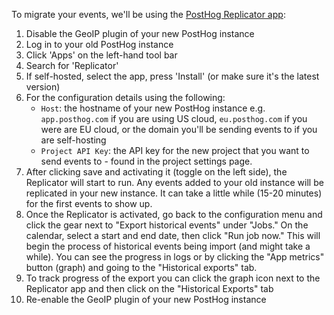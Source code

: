 To migrate your events, we'll be using the [PostHog Replicator app](/docs/apps/replicator):

1. Disable the GeoIP plugin of your new PostHog instance
2. Log in to your old PostHog instance
3. Click 'Apps' on the left-hand tool bar
4. Search for 'Replicator'
5. If self-hosted, select the app, press 'Install' (or make sure it's the latest version)
6. For the configuration details using the following:
   - `Host`: the hostname of your new PostHog instance e.g. `app.posthog.com` if you are using US cloud, `eu.posthog.com` if you were are EU cloud, or the domain you'll be sending events to if you are self-hosting
   - `Project API Key`: the API key for the new project that you want to send events to - found in the project settings page.
7. After clicking save and activating it (toggle on the left side), the Replicator will start to run. Any events added to your old instance will be replicated in your new instance. It can take a little while (15-20 minutes) for the first events to show up.
8. Once the Replicator is activated, go back to the configuration menu and click the gear next to "Export historical events" under "Jobs." On the calendar, select a start and end date, then click "Run job now." This will begin the process of historical events being import (and might take a while). You can see the progress in logs or by clicking the "App metrics" button (graph) and going to the "Historical exports" tab.
9. To track progress of the export you can click the graph icon next to the Replicator app and then click on the "Historical Exports" tab
10. Re-enable the GeoIP plugin of your new PostHog instance
